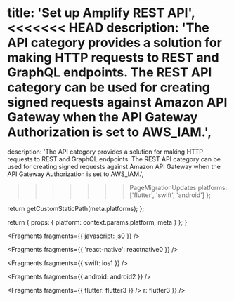 
  title: 'Set up Amplify REST API',
<<<<<<< HEAD
  description: 'The API category provides a solution for making HTTP requests to REST and GraphQL endpoints. The REST API category can be used for creating signed requests against Amazon API Gateway when the API Gateway Authorization is set to AWS_IAM.',
=======
  description:
    'The API category provides a solution for making HTTP requests to REST and GraphQL endpoints. The REST API category can be used for creating signed requests against Amazon API Gateway when the API Gateway Authorization is set to AWS_IAM.',
>>>>>>> PageMigrationUpdates
  platforms: ['flutter', 'swift', 'android']
};

  return getCustomStaticPath(meta.platforms);
};

  return {
    props: {
      platform: context.params.platform,
      meta
    }
  };
}


<Fragments fragments={{ javascript: js0 }} />


<Fragments fragments={{ 'react-native': reactnative0 }} />


<Fragments fragments={{ swift: ios1 }} />


<Fragments fragments={{ android: android2 }} />


<Fragments fragments={{ flutter: flutter3 }} />
r: flutter3 }} />
